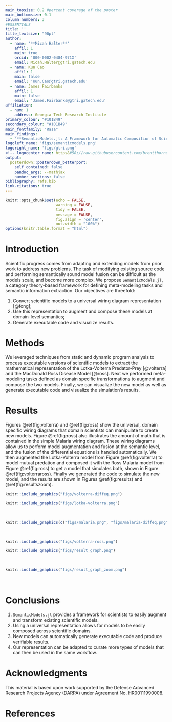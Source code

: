 ```yaml
---
main_topsize: 0.2 #percent coverage of the poster
main_bottomsize: 0.1
column_numbers: 3
#ESSENTIALS
title: ''
title_textsize: "90pt"
author:
  - name: '**Micah Halter**'
    affil: 1
    main: true
    orcid: '000-0002-0484-971X'
    email: Micah.Halter@gtri.gatech.edu
  - name: Kun Cao
    affil: 1
    main: false
    email: 'Kun.Cao@gtri.gatech.edu'
  - name: James Fairbanks
    affil: 1
    main: false
    email: 'James.Fairbanks@gtri.gatech.edu'
affiliation:
  - num: 1
    address: Georgia Tech Research Institute
primary_colour: "#101B49"
secondary_colour: "#101B49"
main_fontfamily: "Rasa"
main_findings:
  - '**SemanticModels.jl: A Framework for Automatic Composition of Scientific Models Across Domains**'
logoleft_name: 'figs/semanticmodels.png'
logoright_name: 'figs/gtri.png'
<!-- logocenter_name: https&#58;//raw.githubusercontent.com/brentthorne/posterdown/master/images/qr-code-black.png -->
output:
  posterdown::posterdown_betterport:
    self_contained: false
    pandoc_args: --mathjax
    number_sections: false
bibliography: refs.bib
link-citations: true
---
```


<style>
<!-- .outer { -->
<!--     padding-top: 2em; -->
<!--     padding-bottom: 2em; -->
<!-- } -->
.main p {
    margin-left: 0em;
}
#main-img-left {
    width: 35%;
    bottom: 1.25in;
}
#main-img-right {
    width: 30%;
    bottom: 1.25in;
}
</style>

```r
knitr::opts_chunk$set(echo = FALSE,
                      warning = FALSE,
                      tidy = FALSE,
                      message = FALSE,
                      fig.align = 'center',
                      out.width = "100%")
options(knitr.table.format = "html")
```

# Introduction

Scientific progress comes from adapting and extending models from prior work to address new problems. The task of modifying existing source code and performing semantically sound model fusion can be difficult as the models scale, and become more complex. We propose `SemanticModels.jl`, a category theory-based framework for defining meta-modeling tasks and semantic information extraction. Our objectives are threefold:

1. Convert scientific models to a universal wiring diagram representation [@fong];
1. Use this representation to augment and compose these models at domain-level semantics;
1. Generate executable code and visualize results.

# Methods

We leveraged techniques from static and dynamic program analysis to process executable versions of scientific models to extract the mathematical representation of the Lotka-Volterra Predator-Prey [@volterra] and the MacDonald Ross Disease Model [@ross]. Next we performed meta-modeling tasks defined as domain specific transformations to augment and compose the two models. Finally, we can visualize the new model as well as generate executable code and visualize the simulation's results.

# Results

Figures \@ref(fig:volterra) and \@ref(fig:ross) show the universal, domain specific wiring diagrams that domain scientists can manipulate to create new models. Figure \@ref(fig:ross) also illustrates the amount of math that is contained in the simple Malaria wiring diagram.
These wiring diagrams allow us to perform model augmentation and fusion at the semantic level, and the fusion of the differential equations is handled automatically.
We then augmented the Lotka-Volterra model from Figure \@ref(fig:volterra) to model mutual predation and composed it with the Ross Malaria model from Figure \@ref(fig:ross) to get a model that simulates both, shown in Figure \@ref(fig:volterraross).
Finally we generated the code to simulate the new model, and the results are shown in Figures \@ref(fig:results) and \@ref(fig:resultszoom).

```r
knitr::include_graphics("figs/volterra-diffeq.png")
```

```r
knitr::include_graphics("figs/lotka-volterra.png")
```

<br />

```r
knitr::include_graphics(c("figs/malaria.png", "figs/malaria-diffeq.png"))
```

<br />

```r
knitr::include_graphics("figs/volterra-ross.png")
```

```r
knitr::include_graphics("figs/result_graph.png")
```

<br />

```r
knitr::include_graphics("figs/result_graph_zoom.png")
```

<br />

# Conclusions

1. `SemanticModels.jl` provides a framework for scientists to easily augment and transform existing scientific models.
1. Using a universal representation allows for models to be easily composed across scientific domains.
1. New models can automatically generate executable code and produce verifiable results.
1. Our representation can be adapted to curate more types of models that can then be used in the same workflow.

# Acknowledgments

This material is based upon work supported by the Defense Advanced Research Projects Agency (DARPA) under Agreement No. HR00111990008.

# References
